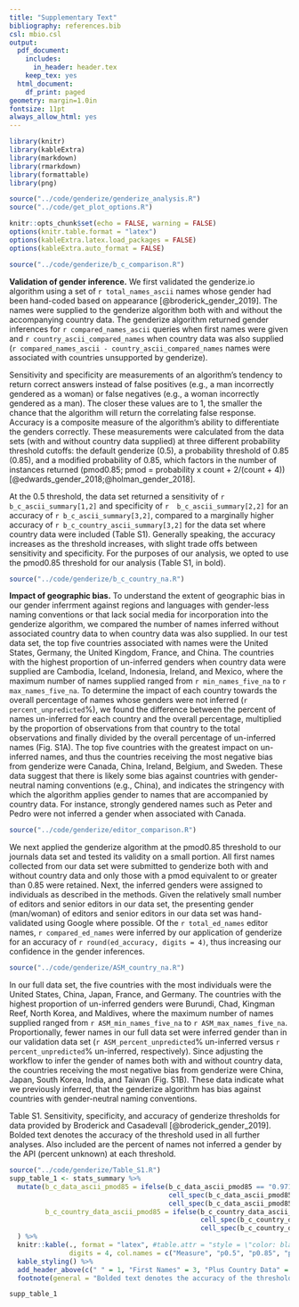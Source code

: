 ```yaml
---
title: "Supplementary Text"
bibliography: references.bib
csl: mbio.csl
output:
  pdf_document:
    includes:
      in_header: header.tex
    keep_tex: yes
  html_document:
    df_print: paged
geometry: margin=1.0in
fontsize: 11pt
always_allow_html: yes
---
```


```r
library(knitr)
library(kableExtra)
library(markdown)
library(rmarkdown)
library(formattable)
library(png)

source("../code/genderize/genderize_analysis.R")
source("../code/get_plot_options.R")

knitr::opts_chunk$set(echo = FALSE, warning = FALSE)
options(knitr.table.format = "latex")
options(kableExtra.latex.load_packages = FALSE)
options(kableExtra.auto_format = FALSE)
```



```r
source("../code/genderize/b_c_comparison.R")
```

**Validation of gender inference.** We first validated the genderize.io algorithm using a set of `r total_names_ascii` names whose gender had been hand-coded based on appearance [@broderick_gender_2019]. The names were supplied to the genderize algorithm both with and without the accompanying country data. The genderize algorithm returned gender inferences for `r compared_names_ascii` queries when first names were given and `r country_ascii_compared_names` when country data was also supplied (`r compared_names_ascii - country_ascii_compared_names` names were associated with countries unsupported by genderize).
  
  Sensitivity and specificity are measurements of an algorithm's tendency to return correct answers instead of false positives (e.g., a man incorrectly gendered as a woman) or false negatives (e.g., a woman incorrectly gendered as a man). The closer these values are to 1, the smaller the chance that the algorithm will return the correlating false response. Accuracy is a composite measure of the algorithm's ability to differentiate the genders correctly. These measurements were calculated from the data sets (with and without country data supplied) at three different probability threshold cutoffs: the default genderize (0.5), a probability threshold of 0.85 (0.85), and a modified probability  of 0.85, which factors in the number of instances returned (pmod0.85; pmod = probability x count + 2/(count + 4))[@edwards_gender_2018;@holman_gender_2018]. 
  
   At the 0.5 threshold, the data set returned a sensitivity of `r b_c_ascii_summary[1,2]` and specificity of `r  b_c_ascii_summary[2,2]` for an accuracy of `r b_c_ascii_summary[3,2]`, compared to a marginally higher accuracy of `r b_c_country_ascii_summary[3,2]` for the data set where country data were included (Table S1). Generally speaking, the accuracy increases as the threshold increases, with slight trade offs between sensitivity and specificity. For the purposes of our analysis, we opted to use the pmod0.85 threshold for our analysis (Table S1, in bold). 

```r
source("../code/genderize/b_c_country_na.R")
```
**Impact of geographic bias.**  To understand the extent of geographic bias in our gender inferrment against regions and languages with gender-less naming conventions or that lack social media for incorporation into the genderize algorithm, we compared the number of names inferred without associated country data to when country data was also supplied. In our test data set, the top five countries associated with names were the United States, Germany, the United Kingdom, France, and China. The countries with the highest proportion of un-inferred genders when country data were supplied are Cambodia, Iceland, Indonesia, Ireland, and Mexico, where the maximum number of names supplied ranged from `r min_names_five_na` to `r max_names_five_na`. To determine the impact of each country towards the overall percentage of names whose genders were not inferred (`r percent_unpredicted`%), we found the difference between the percent of names un-inferred for each country and the overall percentage, multiplied by the proportion of observations from that country to the total observations and finally divided by the overall percentage of un-inferred names (Fig. S1A). The top five countries with the greatest impact on un-inferred names, and thus the countries receiving the most negative bias from genderize were Canada, China, Ireland, Belgium, and Sweden. These data suggest that there is likely some bias against countries with gender-neutral naming conventions (e.g., China), and indicates the stringency with which the algorithm applies gender to names that are accompanied by country data. For instance, strongly gendered names such as Peter and Pedro were not inferred a gender when associated with Canada.

```r
source("../code/genderize/editor_comparison.R")
```
  We next applied the genderize algorithm at the pmod0.85 threshold to our journals data set and tested its validity on a small portion. All first names collected from our data set were submitted to genderize both with and without country data and only those with a pmod equivalent to or greater than 0.85 were retained. Next, the inferred genders were assigned to individuals as described in the methods. Given the relatively small number of editors and senior editors in our data set, the presenting gender (man/woman) of editors and senior editors in our data set was hand-validated using Google where possible. Of the `r total_ed_names` editor names, `r compared_ed_names` were inferred by our application of genderize for an accuracy of `r round(ed_accuracy, digits = 4)`, thus increasing our confidence in the gender inferences. 

```r
source("../code/genderize/ASM_country_na.R")
```
  In our full data set, the five countries with the most individuals were the United States, China, Japan, France, and Germany. The countries with the highest proportion of un-inferred genders were Burundi, Chad, Kingman Reef, North Korea, and Maldives, where the maximum number of names supplied ranged from `r ASM_min_names_five_na` to `r ASM_max_names_five_na`. Proportionally, fewer names in our full data set were inferred gender than in our validation data set (`r ASM_percent_unpredicted`% un-inferred versus `r percent_unpredicted`% un-inferred, respectively). Since adjusting the workflow to infer the gender of names both with and without country data, the countries receiving the most negative bias from genderize were China, Japan, South Korea, India, and Taiwan (Fig. S1B). These data indicate what we previously inferred, that the genderize algorithm has bias against countries with gender-neutral naming conventions.

\vspace{20mm}

Table S1. Sensitivity, specificity, and accuracy of genderize thresholds for data provided by Broderick and Casadevall [@broderick_gender_2019]. Bolded text denotes the accuracy of the threshold used in all further analyses. Also included are the percent of names not inferred a gender by the API (percent unknown) at each threshold.
```r
source("../code/genderize/Table_S1.R")
supp_table_1 <- stats_summary %>% 
  mutate(b_c_data_ascii_pmod85 = ifelse(b_c_data_ascii_pmod85 == "0.9714", 
                                        cell_spec(b_c_data_ascii_pmod85, bold = T),
                                        cell_spec(b_c_data_ascii_pmod85, background = "white")),
         b_c_country_data_ascii_pmod85 = ifelse(b_c_country_data_ascii_pmod85 == "0.9695", 
                                                cell_spec(b_c_country_data_ascii_pmod85, bold = T),
                                                cell_spec(b_c_country_data_ascii_pmod85, background = "white"))
  ) %>% 
  knitr::kable(., format = "latex", #table.attr = "style = \"color: black;\"", 
               digits = 4, col.names = c("Measure", "p0.5", "p0.85", "pmod0.85", "p0.5", "p0.85", "pmod0.85"), escape = F) %>%
  kable_styling() %>% 
  add_header_above(c(" " = 1, "First Names" = 3, "Plus Country Data" = 3)) %>% 
  footnote(general = "Bolded text denotes the accuracy of the threshold used in all further analyses") 

supp_table_1
```

